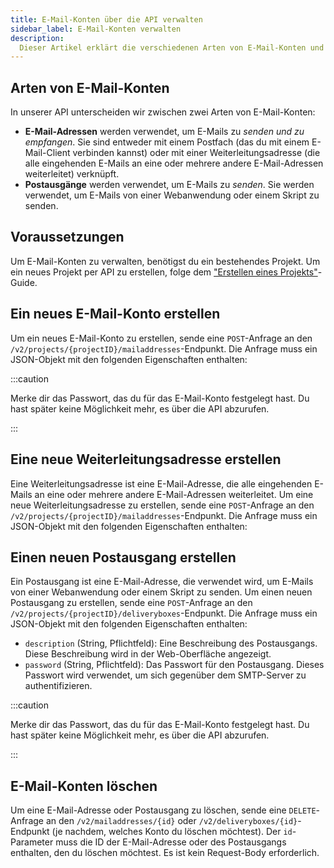 ```yaml
---
title: E-Mail-Konten über die API verwalten
sidebar_label: E-Mail-Konten verwalten
description:
  Dieser Artikel erklärt die verschiedenen Arten von E-Mail-Konten und wie du sie über die API verwalten kannst.
---
```



## Arten von E-Mail-Konten

In unserer API unterscheiden wir zwischen zwei Arten von E-Mail-Konten:

- **E-Mail-Adressen** werden verwendet, um E-Mails zu _senden und zu empfangen_.
  Sie sind entweder mit einem Postfach (das du mit einem E-Mail-Client verbinden
  kannst) oder mit einer Weiterleitungsadresse (die alle eingehenden E-Mails an
  eine oder mehrere andere E-Mail-Adressen weiterleitet) verknüpft.
- **Postausgänge** werden verwendet, um E-Mails zu _senden_. Sie werden
  verwendet, um E-Mails von einer Webanwendung oder einem Skript zu senden.

## Voraussetzungen

Um E-Mail-Konten zu verwalten, benötigst du ein bestehendes Projekt. Um ein
neues Projekt per API zu erstellen, folge dem
["Erstellen eines Projekts"](./create-project)-Guide.

## Ein neues E-Mail-Konto erstellen

Um ein neues E-Mail-Konto zu erstellen, sende eine `POST`-Anfrage an den
`/v2/projects/{projectID}/mailaddresses`-Endpunkt. Die Anfrage muss ein
JSON-Objekt mit den folgenden Eigenschaften enthalten:

<ApiSchema
  example
  pointer="#/components/schemas/de.mittwald.v1.mail.CreateMailAddress"
/>

:::caution

Merke dir das Passwort, das du für das E-Mail-Konto festgelegt hast. Du hast
später keine Möglichkeit mehr, es über die API abzurufen.

:::

## Eine neue Weiterleitungsadresse erstellen

Eine Weiterleitungsadresse ist eine E-Mail-Adresse, die alle eingehenden E-Mails
an eine oder mehrere andere E-Mail-Adressen weiterleitet. Um eine neue
Weiterleitungsadresse zu erstellen, sende eine `POST`-Anfrage an den
`/v2/projects/{projectID}/mailaddresses`-Endpunkt. Die Anfrage muss ein
JSON-Objekt mit den folgenden Eigenschaften enthalten:

<ApiSchema
  example
  pointer="#/components/schemas/de.mittwald.v1.mail.CreateForwardAddress"
/>

## Einen neuen Postausgang erstellen

Ein Postausgang ist eine E-Mail-Adresse, die verwendet wird, um E-Mails von
einer Webanwendung oder einem Skript zu senden. Um einen neuen Postausgang zu
erstellen, sende eine `POST`-Anfrage an den
`/v2/projects/{projectID}/deliveryboxes`-Endpunkt. Die Anfrage muss ein
JSON-Objekt mit den folgenden Eigenschaften enthalten:

- `description` (String, Pflichtfeld): Eine Beschreibung des Postausgangs. Diese
  Beschreibung wird in der Web-Oberfläche angezeigt.
- `password` (String, Pflichtfeld): Das Passwort für den Postausgang. Dieses
  Passwort wird verwendet, um sich gegenüber dem SMTP-Server zu
  authentifizieren.

:::caution

Merke dir das Passwort, das du für das E-Mail-Konto festgelegt hast. Du hast
später keine Möglichkeit mehr, es über die API abzurufen.

:::

## E-Mail-Konten löschen

Um eine E-Mail-Adresse oder Postausgang zu löschen, sende eine `DELETE`-Anfrage
an den `/v2/mailaddresses/{id}` oder `/v2/deliveryboxes/{id}`-Endpunkt (je
nachdem, welches Konto du löschen möchtest). Der `id`-Parameter muss die ID der
E-Mail-Adresse oder des Postausgangs enthalten, den du löschen möchtest. Es ist
kein Request-Body erforderlich.
